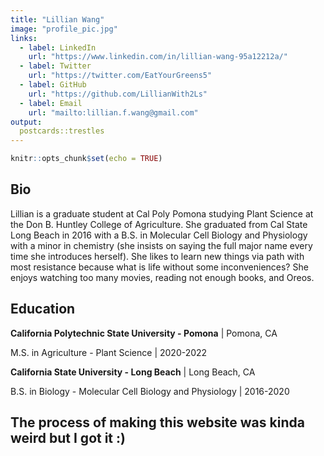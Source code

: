 ```yaml
---
title: "Lillian Wang"
image: "profile_pic.jpg"
links:
  - label: LinkedIn
    url: "https://www.linkedin.com/in/lillian-wang-95a12212a/"
  - label: Twitter
    url: "https://twitter.com/EatYourGreens5"
  - label: GitHub
    url: "https://github.com/LillianWith2Ls"
  - label: Email
    url: "mailto:lillian.f.wang@gmail.com"
output: 
  postcards::trestles
---
```


```r
knitr::opts_chunk$set(echo = TRUE)
```

## Bio

Lillian is a graduate student at Cal Poly Pomona studying Plant Science at the Don B. Huntley College of Agriculture. She graduated from Cal State Long Beach in 2016 with a B.S. in Molecular Cell Biology and Physiology with a minor in chemistry (she insists on saying the full major name every time she introduces herself). She likes to learn new things via path with most resistance because what is life without some inconveniences? She enjoys watching too many movies, reading not enough books, and Oreos. 

## Education

**California Polytechnic State University - Pomona** | Pomona, CA

M.S. in Agriculture - Plant Science | 2020-2022

**California State University - Long Beach** | Long Beach, CA

B.S. in Biology - Molecular Cell Biology and Physiology | 2016-2020

## The process of making this website was kinda weird but I got it :)
